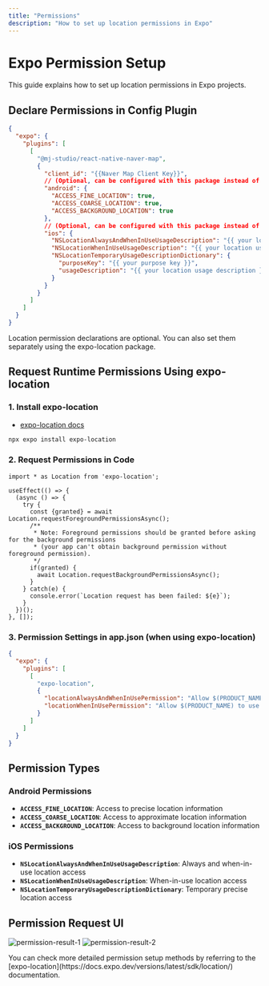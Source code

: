 ```yaml
---
title: "Permissions"
description: "How to set up location permissions in Expo"
---
```



# Expo Permission Setup

This guide explains how to set up location permissions in Expo projects.

## Declare Permissions in Config Plugin

```json title="app.json"
{
  "expo": {
    "plugins": [
      [
        "@mj-studio/react-native-naver-map",
        {
          "client_id": "{{Naver Map Client Key}}",
          // (Optional, can be configured with this package instead of expo-location)
          "android": {
            "ACCESS_FINE_LOCATION": true,
            "ACCESS_COARSE_LOCATION": true,
            "ACCESS_BACKGROUND_LOCATION": true
          },
          // (Optional, can be configured with this package instead of expo-location)
          "ios": {
            "NSLocationAlwaysAndWhenInUseUsageDescription": "{{ your location usage description }}",
            "NSLocationWhenInUseUsageDescription": "{{ your location usage description }}",
            "NSLocationTemporaryUsageDescriptionDictionary": {
              "purposeKey": "{{ your purpose key }}",
              "usageDescription": "{{ your location usage description }}"
            }
          }
        }
      ]
    ]
  }
}
```

<Callout type="info">
Location permission declarations are optional. You can also set them separately using the expo-location package.
</Callout>

## Request Runtime Permissions Using expo-location

### 1. Install expo-location

- [expo-location docs](https://docs.expo.dev/versions/latest/sdk/location/)

```bash
npx expo install expo-location
```

### 2. Request Permissions in Code

```tsx
import * as Location from 'expo-location';

useEffect(() => {
  (async () => {
    try {
      const {granted} = await Location.requestForegroundPermissionsAsync();
      /**
       * Note: Foreground permissions should be granted before asking for the background permissions
       * (your app can't obtain background permission without foreground permission).
       */
      if(granted) {
        await Location.requestBackgroundPermissionsAsync();
      }
    } catch(e) {
      console.error(`Location request has been failed: ${e}`);
    }
  })();
}, []);
```

### 3. Permission Settings in app.json (when using expo-location)

```json title="app.json"
{
  "expo": {
    "plugins": [
      [
        "expo-location",
        {
          "locationAlwaysAndWhenInUsePermission": "Allow $(PRODUCT_NAME) to use your location.",
          "locationWhenInUsePermission": "Allow $(PRODUCT_NAME) to use your location while you are using the app."
        }
      ]
    ]
  }
}
```

## Permission Types

### Android Permissions

- **`ACCESS_FINE_LOCATION`**: Access to precise location information
- **`ACCESS_COARSE_LOCATION`**: Access to approximate location information
- **`ACCESS_BACKGROUND_LOCATION`**: Access to background location information

### iOS Permissions

- **`NSLocationAlwaysAndWhenInUseUsageDescription`**: Always and when-in-use location access
- **`NSLocationWhenInUseUsageDescription`**: When-in-use location access
- **`NSLocationTemporaryUsageDescriptionDictionary`**: Temporary precise location access

## Permission Request UI

![permission-result-1](https://raw.githubusercontent.com/mym0404/image-archive/master/202404161733072.webp)
![permission-result-2](https://raw.githubusercontent.com/mym0404/image-archive/master/202404161737907.webp)

<Callout>
You can check more detailed permission setup methods by referring to the [expo-location](https://docs.expo.dev/versions/latest/sdk/location/) documentation.
</Callout>